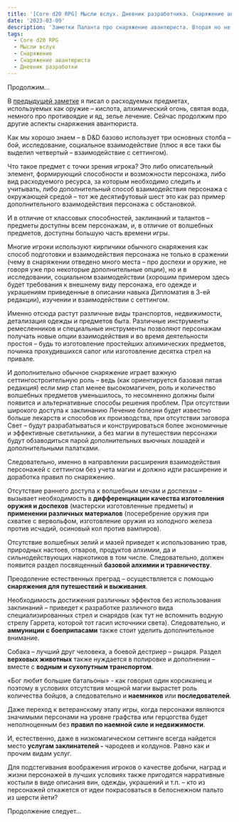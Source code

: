 ```yaml
---
title: '[Core d20 RPG] Мысли вслух. Дневник разработчика. Снаряжение авантюриста, часть 2'
date: '2023-03-09'
description: 'Заметки Паланта про снаряжение авантюриста. Вторая но не последняя статья'
tags:
  - Core d20 RPG
  - Мысли вслух
  - Снаряжение
  - Снаряжение авантюриста
  - Дневник разработки
---
```


Продолжим…

В [предыдущей заметке](https://cyborgsandmages.com/posts/core-d20/mysli-vsluh-dnevnik-razrabotchika-snaryazhenie-avantyurista-1) я писал о расходуемых предметах, используемых как оружие – кислота, алхимический огонь, святая вода, немного про противоядие и яд, зелье лечение. Сейчас продолжим про другие аспекты снаряжения авантюриста.

Как мы хорошо знаем – в D&D базово использует три основных столба – бой, исследование, социальное взаимодействие (плюс я все таки бы выделил четвертый – взаимодействие с сеттингом).

Что такое предмет с точки зрения игрока? Это либо описательный элемент, формирующий способности и возможности персонажа, либо вид расходуемого ресурса, за которым необходимо следить и учитывать, либо дополнительный способ взаимодействия персонажа с окружающей средой – тот же десятифутовый шест это как раз пример дополнительного взаимодействия персонажа с обстановкой.

И в отличие от классовых способностей, заклинаний и талантов – предметы доступны всем персонажам, и, в отличие от волшебных предметов, доступны большую часть времени игры.

Многие игроки используют кирпичики обычного снаряжения как способ подготовки и взаимодействия персонажа не только в сражении (чему в снаряжении отведено много места – про доспехи и оружие, не говоря уже про некоторые дополнительные опции), но и в исследовании, социальном взаимодействии (хорошим примером здесь будет требования к внешнему виду персонажа, его одежде и украшениям приведенные в описании навыка Дипломатия в 3-ей редакции), изучении и взаимодействии с сеттингом.

Именно отсюда растут различные виды транспортов, недвижимости, детализация одежды и предметов быта. Различные инструменты ремесленников и специальные инструменты позволяют персонажам получать новые опции взаимодействия и во время деятельности простоя – будь то изготовление простейших алхимических предметов, починка прохудившихся сапог или изготовление десятка стрел на привале.

И дополнительно обычное снаряжение играет важную сеттингостроительную роль – ведь (как ориентируется базовая пятая редакция) если мир стал менее высокомагичен, роль и количество волшебных предметов уменьшилось, то несомненно должны были появится и альтернативные способы решения проблем. При отсутствии широкого доступа к заклинанию Лечение болезни будет известно больше лекарств и способов их производства, при отсутствии заговора Свет – будут разрабатываться и конструироваться более экономичные и эффективные светильники, а без магии в путешествии персонажи будут обзаводиться парой дополнительных вьючных лошадей и дополнительными палатками.

Следовательно, именно в направлении расширения взаимодействия персонажей с сеттингом без учета магии и должно идти расширение и доработка правил по снаряжению.

Отсутствие раннего доступа к волшебным мечам и доспехам – вызывает необходимость в **дифференциации качества изготовления оружия и доспехов** (мастерски изготовленные предметы) и **применении различных материалов** (посеребрение оружия при схватке с вервольфом, изготовление оружия из холодного железа против исчадий, осиновый кол против вампиров).

Отсутствие волшебных зелий и мазей приведет к использованию трав, природных настоев, отваров, продуктов алхимии, да и сильнодействующих наркотиков в том числе. Следовательно, должен появится раздел посвященный **базовой алхимии и травничеству**.

Преодоление естественных преград – осуществляется с помощью **снаряжения для путешествий и выживания**.

Необходимость достижения различных эффектов без использования заклинаний – приведет к разработке различного вида специализированных стрел и снарядов (как тут не вспомнить водную стрелу Гаррета, которой тот гасил источники света). Следовательно, и **аммуниции с боеприпасами** также стоит уделить дополнительное внимание.

Собака – лучший друг человека, а боевой дестриер – рыцаря. Раздел **верховых животных** также нуждается в полировке и дополнении – вместе с **водным и сухопутным транспортом**.

«Бог любит большие батальоны» - как говорил один корсиканец и поэтому в условиях отсутствия мощной магии вырастет роль количества бойцов, а следовательно и **наемников** или **последователей**.

Даже переход к ветеранскому этапу игры, когда персонажи являются значимыми персонами на уровне графства или герцогства будет неполноценным без **правил по наемной силе и недвижимости**.

И, естественно, даже в низкомагическом сеттинге всегда найдется место **услугам заклинателей -** чародеев и колдунов. Равно как и прочим видам услуг.

Для подстегивания воображения игроков о качестве добычи, наград и жизни персонажей в лучших условиях также пригодятся нарративные костыли в виде описания вин, одежды, украшений и т.п. – кто из персонажей откажется от идеи покрасоваться в белоснежном пальто из шерсти йети?

Продолжение следует…
